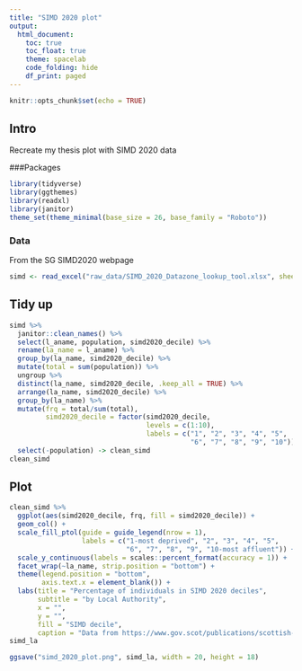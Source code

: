 ```yaml
---
title: "SIMD 2020 plot"
output: 
  html_document:
    toc: true
    toc_float: true
    theme: spacelab
    code_folding: hide
    df_print: paged
---
```


```r
knitr::opts_chunk$set(echo = TRUE)
```

## Intro

Recreate my thesis plot with SIMD 2020 data

###Packages

```r
library(tidyverse)
library(ggthemes)
library(readxl)
library(janitor)
theme_set(theme_minimal(base_size = 26, base_family = "Roboto"))
```


### Data

From the SG SIMD2020 webpage

```r
simd <- read_excel("raw_data/SIMD_2020_Datazone_lookup_tool.xlsx", sheet = 3)
```


## Tidy up

```r
simd %>% 
  janitor::clean_names() %>% 
  select(l_aname, population, simd2020_decile) %>% 
  rename(la_name = l_aname) %>% 
  group_by(la_name, simd2020_decile) %>% 
  mutate(total = sum(population)) %>% 
  ungroup %>% 
  distinct(la_name, simd2020_decile, .keep_all = TRUE) %>% 
  arrange(la_name, simd2020_decile) %>% 
  group_by(la_name) %>% 
  mutate(frq = total/sum(total),
         simd2020_decile = factor(simd2020_decile,
                                  levels = c(1:10),
                                  labels = c("1", "2", "3", "4", "5",
                                             "6", "7", "8", "9", "10"))) %>% 
  select(-population) -> clean_simd
clean_simd
```


## Plot

```r
clean_simd %>% 
  ggplot(aes(simd2020_decile, frq, fill = simd2020_decile)) +
  geom_col() +
  scale_fill_ptol(guide = guide_legend(nrow = 1),
                  labels = c("1-most deprived", "2", "3", "4", "5",
                             "6", "7", "8", "9", "10-most affluent")) +
  scale_y_continuous(labels = scales::percent_format(accuracy = 1)) +
  facet_wrap(~la_name, strip.position = "bottom") +
  theme(legend.position = "bottom",
        axis.text.x = element_blank()) +
  labs(title = "Percentage of individuals in SIMD 2020 deciles",
       subtitle = "by Local Authority",
       x = "",
       y = "",
       fill = "SIMD decile", 
       caption = "Data from https://www.gov.scot/publications/scottish-index-of-multiple-deprivation-2020-data-zone-look-up/") -> simd_la
simd_la
```



```r
ggsave("simd_2020_plot.png", simd_la, width = 20, height = 18)
```

